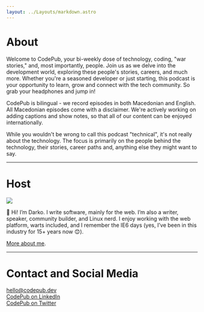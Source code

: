 ```yaml
---
layout: ../Layouts/markdown.astro
---
```



# About

Welcome to CodePub, your bi-weekly dose of technology, coding, "war stories," and, most importantly, people. Join us as
we delve into the development world, exploring these people's stories, careers, and much more. Whether you're a seasoned
developer or just starting, this podcast is your opportunity to learn, grow and connect with the tech community. So grab
your headphones and jump in!

CodePub is bilingual - we record episodes in both Macedonian and English. All Macedonian episodes come with a
disclaimer. We're actively working on adding captions and show notes, so that all of our content can be enjoyed
internationally.

While you wouldn't be wrong to call this podcast "technical", it's not really about the technology. The focus is
primarily on the people behind the technology, their stories, career paths and, anything else they might want to say.

---

# Host

<img src="/profile.jpeg" class="rounded-full w-[144px] h-[144px]" />

👋 Hi! I’m Darko. I write software, mainly for the web. I’m also a writer, speaker, community builder, and Linux nerd. I
enjoy working with the web platform, warts included, and I remember the IE6 days (yes, I’ve been in this industry for
15+ years now 😊).

[More about me](https://darko.io).

---

# Contact and Social Media

<div class="flex">
  <Icon width="20px" name="iconoir:mail-opened" class="mr-4" />
  <a href="mailto:hello@codepub.dev">hello@codepub.dev</a>
</div>

<div class="flex">
  <Icon width="20px" name="iconoir:linkedin" class="mr-4" />
  <a href="https://www.linkedin.com/company/codepub">CodePub on LinkedIn</a>
</div>

<div class="flex">
  <Icon width="20px" name="iconoir:twitter" class="mr-4" />
  <a href="https://twitter.com/CodePubDev">CodePub on Twitter</a>
</div>
